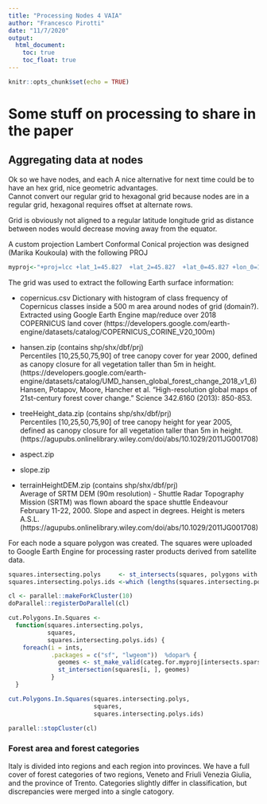 ```yaml
---
title: "Processing Nodes 4 VAIA"
author: "Francesco Pirotti"
date: "11/7/2020"
output:
  html_document: 
    toc: true 
    toc_float: true
---
```

 

```r
knitr::opts_chunk$set(echo = TRUE)
```


# Some stuff on processing to share in the paper

## Aggregating data at nodes
Ok so we have nodes, and each 
A nice alternative for next time could be to have an hex grid, nice geometric advantages.   
Cannot convert our regular grid to hexagonal grid because nodes are in a regular grid, hexagonal requires offset at alternate rows.   

Grid is obviously not aligned to a regular latitude longitude grid as distance between nodes would decrease moving away from the equator.  

A custom projection Lambert Conformal Conical projection was designed (Marika Koukoula) with the following PROJ
  
```r
myproj<-"+proj=lcc +lat_1=45.827  +lat_2=45.827  +lat_0=45.827 +lon_0=11.625 +x_0=4000000 +y_0=2800000 +ellps=GRS80"
```
  
The grid was used to extract the following Earth surface information:  

+ copernicus.csv 
Dictionary with histogram of class frequency of Copernicus classes inside a 500 m area around nodes of grid (domain?).   
Extracted using Google Earth Engine map/reduce over 2018 COPERNICUS land cover   (https://developers.google.com/earth-engine/datasets/catalog/COPERNICUS_CORINE_V20_100m)   

+ hansen.zip (contains shp/shx/dbf/prj)   
Percentiles [10,25,50,75,90] of tree canopy cover for year 2000, defined as canopy closure for all vegetation taller than 5m in height. 
(https://developers.google.com/earth-engine/datasets/catalog/UMD_hansen_global_forest_change_2018_v1_6)
Hansen, Potapov, Moore, Hancher et al. “High-resolution global maps of 21st-century forest cover change.” Science 342.6160 (2013): 850-853.

+ treeHeight_data.zip (contains shp/shx/dbf/prj)   
Percentiles [10,25,50,75,90] of tree canopy height for year 2005, defined as canopy closure for all vegetation taller than 5m in height. 
(https://agupubs.onlinelibrary.wiley.com/doi/abs/10.1029/2011JG001708) 
 
+ aspect.zip 
+ slope.zip 
+ terrainHeightDEM.zip (contains shp/shx/dbf/prj)   
Average of SRTM DEM (90m resolution) -  Shuttle Radar Topography Mission (SRTM) was flown aboard the space shuttle Endeavour February 11-22, 2000. 
Slope and aspect in degrees. Height is meters A.S.L.
(https://agupubs.onlinelibrary.wiley.com/doi/abs/10.1029/2011JG001708) 


For each node a square polygon was created.   The squares were uploaded to Google Earth Engine for processing raster products derived from satellite data.    


```r
squares.intersecting.polys     <- st_intersects(squares, polygons with categories ) 
squares.intersecting.polys.ids <-which (lengths(squares.intersecting.polys) > 0 )
```
 


```r
cl <- parallel::makeForkCluster(10)
doParallel::registerDoParallel(cl)

cut.Polygons.In.Squares <-
  function(squares.intersecting.polys,
           squares,
           squares.intersecting.polys.ids) {
    foreach(i = ints,
            .packages = c("sf", "lwgeom"))  %dopar% {
              geomes <- st_make_valid(categ.for.myproj[intersects.sparse[[i]],])
              st_intersection(squares[i, ], geomes)
            }
  }

cut.Polygons.In.Squares(squares.intersecting.polys,
                        squares,
                        squares.intersecting.polys.ids)

parallel::stopCluster(cl)

```
 

### Forest area and forest categories   
Italy is divided into regions and each region into provinces. We have a full cover of forest categories of two regions, Veneto and Friuli Venezia Giulia, and the province of Trento.   Categories slightly differ in classification, but discrepancies were merged into a single catogory.    

 